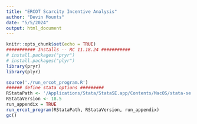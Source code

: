 ```yaml
---
title: "ERCOT Scarcity Incentive Analysis"
author: "Devin Mounts"
date: "5/5/2024"
output: html_document
---
```


```r
knitr::opts_chunk$set(echo = TRUE)
########### Installs -- RC 11.18.24 ###########
# install.packages("pryr")
# install.packages("plyr")
library(pryr)
library(plyr)
```

```r
source('./run_ercot_program.R')
###### define stata options #########
RStataPath <- '/Applications/Stata/StataSE.app/Contents/MacOS/stata-se'
RStataVersion <- 18.5
run_appendix = TRUE
run_ercot_program(RStataPath, RStataVersion, run_appendix)
gc()
```
